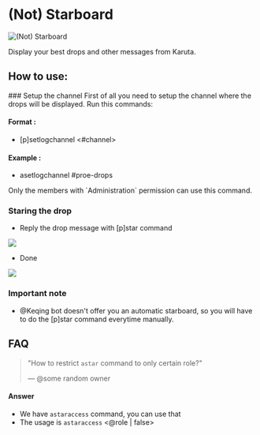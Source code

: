 
# (Not) Starboard

![(Not) Starboard](/img/starboard.png)

Display your best drops and other messages from Karuta.

## How to use:

<Steps>
### Setup the channel
First of all you need to setup the channel where the drops will be displayed.
Run this commands: 

#### Format :
- [p]setlogchannel &lt;<span className="mention">#channel</span>>

#### Example :
- asetlogchannel #proe-drops

<Callout type="warning">
Only the members with `Administration` permission can use this command.
</Callout>

### Staring the drop
- Reply the drop message with [p]star command

![](/img/star2.png)
- Done

![](/img/stardone.png)

### Important note
- <span className="mention">@Keqing</span> bot doesn't offer you an automatic starboard, so you will have to do the [p]star command everytime manually.
</Steps>


## FAQ

> "How to restrict `astar` command to only certain role?"
>
> — <span class="mention">@some random owner</span>

#### Answer
- We have `astaraccess` command, you can use that
- The usage is `astaraccess` &lt;<span class="mention">@role</span> | false>